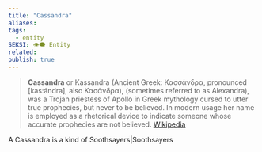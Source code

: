 ```yaml
---
title: "Cassandra"
aliases: 
tags:
  - entity
SEKSI: 👁️‍🗨️ Entity
related:
publish: true
---
```



> **Cassandra** or Kassandra (Ancient Greek: Κασσάνδρα, pronounced [kas:ándra], also Κασάνδρα), (sometimes referred to as Alexandra), was a Trojan priestess of Apollo in Greek mythology cursed to utter true prophecies, but never to be believed. In modern usage her name is employed as a rhetorical device to indicate someone whose accurate prophecies are not believed.
> [Wikipedia](https://en.wikipedia.org/wiki/Cassandra)

A Cassandra is a kind of <Link href="/c/soothsayerssoothsayers" className="text-[var(--color-primary)] hover:underline hover:text-[var(--color-secondary)] transition-colors font-medium">Soothsayers|Soothsayers</Link>
